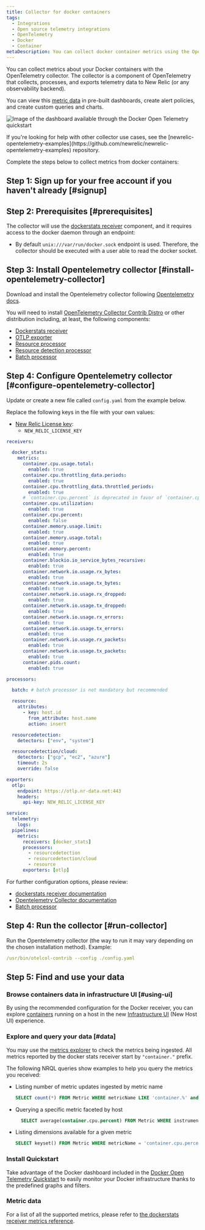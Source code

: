 ```yaml
---
title: Collector for docker containers
tags:
  - Integrations
  - Open source telemetry integrations
  - OpenTelemetry
  - Docker
  - Container
metaDescription: You can collect docker container metrics using the OpenTelemetry collector.
---
```


You can collect metrics about your Docker containers with the OpenTelemetry collector. The collector is a component of OpenTelemetry that collects, processes, and exports telemetry data to New Relic (or any observability backend).

You can view this [metric data](#data) in pre-built dashboards, create alert policies, and create custom queries and charts.

<img
  title="Docker Open Telemetry quickstart dashboard"
  alt="Image of the dashboard available through the Docker Open Telemetry quickstart"
  src={infrastructureMongoDashboard}
/>


<Callout variant="tip">
  If you're looking for help with other collector use cases, see the [newrelic-opentelemetry-examples](https://github.com/newrelic/newrelic-opentelemetry-examples) repository.
</Callout>

Complete the steps below to collect metrics from docker containers:

## Step 1: Sign up for your free account if you haven't already [#signup]

<InlineSignup />

## Step 2: Prerequisites [#prerequisites]

The collector will use the [dockerstats receiver](https://github.com/open-telemetry/opentelemetry-collector-contrib/tree/main/receiver/dockerstatsreceiver) component, and it requires access to the docker daemon through an endpoint:

* By default `unix:///var/run/docker.sock` endpoint is used. Therefore, the collector should be executed with a user able to read the docker socket.

## Step 3: Install Opentelemetry collector [#install-opentelemetry-collector]

Download and install the Opentelemetry collector following [Opentelemetry docs](https://opentelemetry.io/docs/collector/getting-started/).

You will need to install [OpenTelemetry Collector Contrib Distro](https://github.com/open-telemetry/opentelemetry-collector-releases/tree/main/distributions/otelcol-contrib) or other distribution including, at least, the following components:

* [Dockerstats receiver](https://github.com/open-telemetry/opentelemetry-collector-contrib/tree/main/receiver/dockerstatsreceiver)
* [OTLP exporter](https://pkg.go.dev/go.opentelemetry.io/collector/exporter/otlpexporter)
* [Resource processor](https://github.com/open-telemetry/opentelemetry-collector-contrib/blob/main/processor/resourceprocessor/README.md)
* [Resource detection processor](https://github.com/open-telemetry/opentelemetry-collector-contrib/blob/main/processor/resourcedetectionprocessor/README.md)
* [Batch processor](https://github.com/open-telemetry/opentelemetry-collector/blob/main/processor/batchprocessor/README.md)

## Step 4: Configure Opentelemetry collector [#configure-opentelemetry-collector]

Update or create a new file called `config.yaml` from the example below.

Replace the following keys in the file with your own values:

* [New Relic License key](/docs/apis/intro-apis/new-relic-api-keys/#license-key):
	* `NEW_RELIC_LICENSE_KEY`


```yaml
receivers:

  docker_stats:
    metrics:
      container.cpu.usage.total:
        enabled: true
      container.cpu.throttling_data.periods:
        enabled: true
      container.cpu.throttling_data.throttled_periods:
        enabled: true
      # `container.cpu.percent` is deprecated in favor of `container.cpu.utilization` in opentelemetry-collector-contrib v0.79.0
      container.cpu.utilization:
        enabled: true
      container.cpu.percent:
        enabled: false
      container.memory.usage.limit:
        enabled: true
      container.memory.usage.total:
        enabled: true
      container.memory.percent:
        enabled: true
      container.blockio.io_service_bytes_recursive:
        enabled: true
      container.network.io.usage.rx_bytes:
        enabled: true
      container.network.io.usage.tx_bytes:
        enabled: true
      container.network.io.usage.rx_dropped:
        enabled: true
      container.network.io.usage.tx_dropped:
        enabled: true
      container.network.io.usage.rx_errors:
        enabled: true
      container.network.io.usage.tx_errors:
        enabled: true
      container.network.io.usage.rx_packets:
        enabled: true
      container.network.io.usage.tx_packets:
        enabled: true
      container.pids.count:
        enabled: true

processors:

  batch: # batch processor is not mandatory but recommended

  resource:
    attributes:
      - key: host.id
        from_attribute: host.name
        action: insert

  resourcedetection:
    detectors: ["env", "system"]

  resourcedetection/cloud:
    detectors: ["gcp", "ec2", "azure"]
    timeout: 2s
    override: false

exporters:
  otlp:
    endpoint: https://otlp.nr-data.net:443
    headers:
      api-key: NEW_RELIC_LICENSE_KEY

service:
  telemetry:
    logs:
  pipelines:
    metrics:
      receivers: [docker_stats]
      processors:
        - resourcedetection
        - resourcedetection/cloud
        - resource
      exporters: [otlp]
```

For further configuration options, please review:
* [dockerstats receiver documentation](https://github.com/open-telemetry/opentelemetry-collector-contrib/tree/main/receiver/dockerstatsreceiver#configuration)
* [Opentelemetry Collector documentation](https://opentelemetry.io/docs/collector/configuration/)
* [Batch processor](https://github.com/open-telemetry/opentelemetry-collector/blob/main/processor/batchprocessor/README.md)

## Step 4: Run the collector [#run-collector]

Run the Opentelemetry collector (the way to run it may vary depending on the chosen installation method). Example:

```yaml
/usr/bin/otelcol-contrib --config ./config.yaml
```

## Step 5: Find and use your data

### Browse containers data in infrastructure UI [#using-ui]

By using the recommended configuration for the Docker receiver, you can explore [containers](/docs/infrastructure/infrastructure-ui-pages/hosts-new-view/#containers) running on a host in the new [Infrastructure UI](/docs/infrastructure/infrastructure-ui-pages/infrastructure-ui-entities#access-new-ui) (New Host UI) experience.

### Explore and query your data [#data]

You may use the [metrics explorer](/docs/query-your-data/explore-query-data/browse-data/introduction-data-explorer) to check the metrics being ingested. All metrics reported by the docker stats receiver start by `"container."` prefix.

The following NRQL queries show examples to help you query the metrics you received:

* Listing number of metric updates ingested by metric name

  ```sql
  SELECT count(*) FROM Metric WHERE metricName LIKE 'container.%' and instrumentation.provider='opentelemetry' LIMIT max
  ```

* Querying a specific metric faceted by host

  ```sql
    SELECT average(container.cpu.percent) FROM Metric WHERE instrumentation.provider='opentelemetry' FACET host.name TIMESERIES
  ```

* Listing dimensions available for a given metric

  ```sql
  SELECT keyset() FROM Metric WHERE metricName = 'container.cpu.percent'
  ```

### Install Quickstart

Take advantage of the Docker dashboard included in the [Docker Open Telemetry Quickstart](https://newrelic.com/instant-observability/docker-otel) to easily monitor your Docker infrastructure thanks to the predefined graphs and filters.

### Metric data

For a list of all the supported metrics, please refer to [the dockerstats receiver metrics reference](https://github.com/open-telemetry/opentelemetry-collector-contrib/blob/main/receiver/dockerstatsreceiver/documentation.md).
